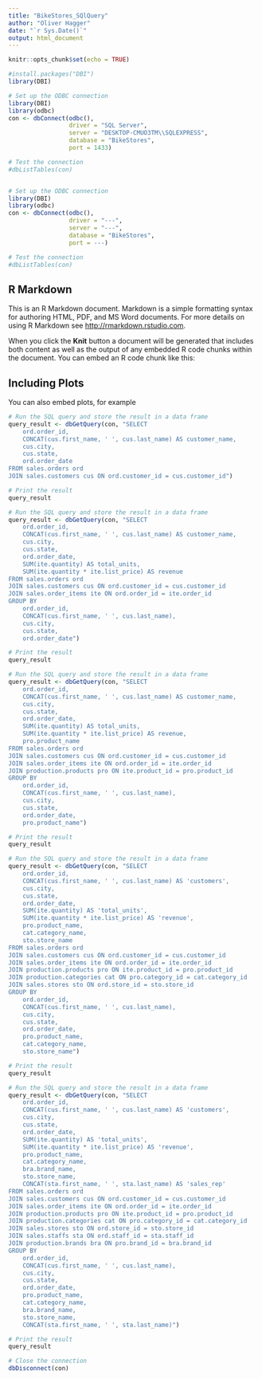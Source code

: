 ```yaml
---
title: "BikeStores_SQlQuery"
author: "Oliver Hagger"
date: "`r Sys.Date()`"
output: html_document
---
```


```r
knitr::opts_chunk$set(echo = TRUE)
```


```r
#install.packages("DBI")
library(DBI)
```

```r

# Set up the ODBC connection
library(DBI)
library(odbc)
con <- dbConnect(odbc(),
                 driver = "SQL Server",
                 server = "DESKTOP-CMUO3TM\\SQLEXPRESS",
                 database = "BikeStores",
                 port = 1433)

# Test the connection
#dbListTables(con)



```

```r

# Set up the ODBC connection
library(DBI)
library(odbc)
con <- dbConnect(odbc(),
                 driver = "---",
                 server = "---",
                 database = "BikeStores",
                 port = ---)

# Test the connection
#dbListTables(con)

```


## R Markdown

This is an R Markdown document. Markdown is a simple formatting syntax for authoring HTML, PDF, and MS Word documents. For more details on using R Markdown see <http://rmarkdown.rstudio.com>.

When you click the **Knit** button a document will be generated that includes both content as well as the output of any embedded R code chunks within the document. You can embed an R code chunk like this:



## Including Plots

You can also embed plots, for example


```r
# Run the SQL query and store the result in a data frame
query_result <- dbGetQuery(con, "SELECT 
	ord.order_id,
	CONCAT(cus.first_name, ' ', cus.last_name) AS customer_name,
	cus.city,
	cus.state,
	ord.order_date
FROM sales.orders ord
JOIN sales.customers cus ON ord.customer_id = cus.customer_id")

# Print the result
query_result

```



```r
# Run the SQL query and store the result in a data frame
query_result <- dbGetQuery(con, "SELECT 
	ord.order_id,
	CONCAT(cus.first_name, ' ', cus.last_name) AS customer_name,
	cus.city,
	cus.state,
	ord.order_date,
	SUM(ite.quantity) AS total_units,
	SUM(ite.quantity * ite.list_price) AS revenue
FROM sales.orders ord
JOIN sales.customers cus ON ord.customer_id = cus.customer_id
JOIN sales.order_items ite ON ord.order_id = ite.order_id
GROUP BY 
	ord.order_id,
	CONCAT(cus.first_name, ' ', cus.last_name),
	cus.city,
	cus.state,
	ord.order_date")

# Print the result
query_result

```


```r
# Run the SQL query and store the result in a data frame
query_result <- dbGetQuery(con, "SELECT 
	ord.order_id,
	CONCAT(cus.first_name, ' ', cus.last_name) AS customer_name,
	cus.city,
	cus.state,
	ord.order_date,
	SUM(ite.quantity) AS total_units,
	SUM(ite.quantity * ite.list_price) AS revenue,
	pro.product_name
FROM sales.orders ord
JOIN sales.customers cus ON ord.customer_id = cus.customer_id
JOIN sales.order_items ite ON ord.order_id = ite.order_id
JOIN production.products pro ON ite.product_id = pro.product_id
GROUP BY 
	ord.order_id,
	CONCAT(cus.first_name, ' ', cus.last_name),
	cus.city,
	cus.state,
	ord.order_date,
	pro.product_name")

# Print the result
query_result

```

```r
# Run the SQL query and store the result in a data frame
query_result <- dbGetQuery(con, "SELECT 
	ord.order_id,
	CONCAT(cus.first_name, ' ', cus.last_name) AS 'customers',
	cus.city,
	cus.state,
	ord.order_date,
	SUM(ite.quantity) AS 'total_units',
	SUM(ite.quantity * ite.list_price) AS 'revenue',
	pro.product_name,
	cat.category_name,
	sto.store_name
FROM sales.orders ord
JOIN sales.customers cus ON ord.customer_id = cus.customer_id
JOIN sales.order_items ite ON ord.order_id = ite.order_id
JOIN production.products pro ON ite.product_id = pro.product_id
JOIN production.categories cat ON pro.category_id = cat.category_id
JOIN sales.stores sto ON ord.store_id = sto.store_id
GROUP BY 
	ord.order_id,
	CONCAT(cus.first_name, ' ', cus.last_name),
	cus.city,
	cus.state,
	ord.order_date,
	pro.product_name,
	cat.category_name,
	sto.store_name")

# Print the result
query_result
```


```r
# Run the SQL query and store the result in a data frame
query_result <- dbGetQuery(con, "SELECT 
	ord.order_id,
	CONCAT(cus.first_name, ' ', cus.last_name) AS 'customers',
	cus.city,
	cus.state,
	ord.order_date,
	SUM(ite.quantity) AS 'total_units',
	SUM(ite.quantity * ite.list_price) AS 'revenue',
	pro.product_name,
	cat.category_name,
	bra.brand_name,
	sto.store_name,
	CONCAT(sta.first_name, ' ', sta.last_name) AS 'sales_rep'
FROM sales.orders ord
JOIN sales.customers cus ON ord.customer_id = cus.customer_id
JOIN sales.order_items ite ON ord.order_id = ite.order_id
JOIN production.products pro ON ite.product_id = pro.product_id
JOIN production.categories cat ON pro.category_id = cat.category_id
JOIN sales.stores sto ON ord.store_id = sto.store_id
JOIN sales.staffs sta ON ord.staff_id = sta.staff_id
JOIN production.brands bra ON pro.brand_id = bra.brand_id
GROUP BY 
	ord.order_id,
	CONCAT(cus.first_name, ' ', cus.last_name),
	cus.city,
	cus.state,
	ord.order_date,
	pro.product_name,
	cat.category_name,
	bra.brand_name,
	sto.store_name,
	CONCAT(sta.first_name, ' ', sta.last_name)")

# Print the result
query_result

# Close the connection
dbDisconnect(con)
```





